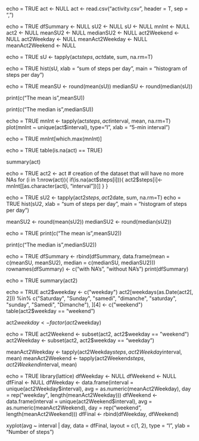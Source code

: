 echo = TRUE
act <- NULL
act <- read.csv("activity.csv", header = T, sep = ",")



echo = TRUE
dfSummary <- NULL
sU2 <- NULL
sU <- NULL
mnInt <- NULL
act2 <- NULL
meanSU2 <- NULL
medianSU2 <- NULL
act2Weekend <- NULL
act2Weekday <- NULL
meanAct2Weekday <- NULL
meanAct2Weekend <- NULL


echo = TRUE
sU <- tapply(act$steps, act$date, sum, na.rm=T)


echo = TRUE
hist(sU, xlab = "sum of steps per day", main = "histogram of steps per day")


echo = TRUE
meanSU <- round(mean(sU))
medianSU <- round(median(sU))

print(c("The mean is",meanSU))


print(c("The median is",medianSU))


echo = TRUE
mnInt <- tapply(act$steps, act$interval, mean, na.rm=T)
plot(mnInt ~ unique(act$interval), type="l", xlab = "5-min interval")


echo = TRUE
mnInt[which.max(mnInt)]


echo = TRUE
table(is.na(act) == TRUE)

summary(act)


echo = TRUE
act2 <- act  # creation of the dataset that will have no more NAs
for (i in 1:nrow(act)){
  if(is.na(act$steps[i])){
    act2$steps[i]<- mnInt[[as.character(act[i, "interval"])]]
  }
}


echo = TRUE
sU2 <- tapply(act2$steps, act2$date, sum, na.rm=T)
echo = TRUE
hist(sU2, xlab = "sum of steps per day", main = "histogram of steps per day")


meanSU2 <- round(mean(sU2))
medianSU2 <- round(median(sU2))


echo = TRUE
print(c("The mean is",meanSU2))


print(c("The median is",medianSU2))


echo = TRUE
dfSummary <- rbind(dfSummary, data.frame(mean = c(meanSU, meanSU2), median = c(medianSU, medianSU2)))
rownames(dfSummary) <- c("with NA's", "without NA's")
print(dfSummary)


echo = TRUE
summary(act2)



echo = TRUE
act2$weekday <- c("weekday")
act2[weekdays(as.Date(act2[, 2])) %in% c("Saturday", "Sunday", "samedi", "dimanche", "saturday", "sunday", "Samedi", "Dimanche"), ][4] <- c("weekend")
table(act2$weekday == "weekend")

act2$weekday <- factor(act2$weekday)


echo = TRUE
act2Weekend <- subset(act2, act2$weekday == "weekend")
act2Weekday <- subset(act2, act2$weekday == "weekday")

meanAct2Weekday <- tapply(act2Weekday$steps, act2Weekday$interval, mean)
meanAct2Weekend <- tapply(act2Weekend$steps, act2Weekend$interval, mean)


echo = TRUE
library(lattice)
dfWeekday <- NULL
dfWeekend <- NULL
dfFinal <- NULL
dfWeekday <- data.frame(interval = unique(act2Weekday$interval), avg = as.numeric(meanAct2Weekday), day = rep("weekday", length(meanAct2Weekday)))
dfWeekend <- data.frame(interval = unique(act2Weekend$interval), avg = as.numeric(meanAct2Weekend), day = rep("weekend", length(meanAct2Weekend)))
dfFinal <- rbind(dfWeekday, dfWeekend)

xyplot(avg ~ interval | day, data = dfFinal, layout = c(1, 2), 
       type = "l", ylab = "Number of steps")

